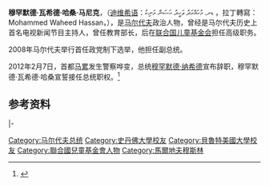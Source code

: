 {{Infobox officeholder
|name         = 穆罕默德·瓦希德·哈桑<br><small>ޑރ. މުހައްމަދު ވަހީދު ޙަސަން މަނިކު</small>
|image        = Mohammed_Waheed_Hassan.jpg
|office       = [[马尔代夫总统|马尔代夫总统]]
| order=5
|predecessor  = [[穆罕默德·纳希德|穆罕默德·纳希德]]
|successor    = [[阿卜杜拉·亚明|阿卜杜拉·亚明]]
|term_start   = 2012年2月7日
|term_end     = 2013年11月17日
|office2      = [[马尔代夫副总统|马尔代夫副总统]]
|president2   = [[穆罕默德·纳希德|穆罕默德·纳希德]]
|term_start2  = 2008年11月11日
|term_end2    = 2012年2月7日
|predecessor2 = [[易卜拉欣·穆罕默德·迪迪|易卜拉欣·穆罕默德·迪迪]]
|successor2   = 
|birth_date   = {{birth date and age|1953|1|3|df=y}}
|birth_place  = [[马尔代夫|马尔代夫]]，[[马累|马累]]
|death_date   = 
|death_place  = 
|party        = 民族团结党
|spouse       = [[伊尔哈姆·侯赛因|伊尔哈姆·侯赛因]]
|children     = 
|religion     = [[伊斯兰教|伊斯兰教]]
|residence    = 
|alma_mater   = [[贝鲁特美国大学|贝鲁特美国大学]]<br>[[斯坦福大学|斯坦福大学]]
}}
'''穆罕默德·瓦希德·哈桑·马尼克'''，（[[迪维希语|迪维希语]]：ޑރ. މުހައްމަދު ވަހީދު ޙަސަން މަނިކު ，拉丁轉寫：Mohammed Waheed Hassan，{{bd|1953年|1月3日||}}），是[[马尔代夫|马尔代夫]]政治人物，曾经是马尔代夫历史上首名电视新闻节目主持人，曾任教育部长，后在[[联合国儿童基金会|联合国儿童基金会]]担任高级职务。

2008年马尔代夫举行首任政党制下选举，他担任副总统。

2012年2月7日，首都[[马累|马累]]发生警察哗变，总统[[穆罕默德·纳希德|穆罕默德·纳希德]]宣布辞职，穆罕默德·瓦希德·哈桑宣誓接任总统职权。<ref>{{cite web| language =zh-cn| publisher =文汇报| title =马尔代夫总统宣布辞职| url =http://whb.news365.com.cn/gj/201202/t20120208_247940.html| date =2012-02-08| accessdate =}}{{dead link|date=2018年4月 |bot=InternetArchiveBot |fix-attempted=yes }}</ref>

==参考资料==
{{reflist}}

{{s-start}}
{{s-off}}
{{s-bef|before=[[易卜拉欣·穆罕默德·迪迪|易卜拉欣·穆罕默德·迪迪]]}}
{{s-ttl|title=[[马尔代夫副总统|马尔代夫副总统]]|years=2008–2012}}
{{s-aft|after=[[穆罕默德·贾米尔·艾哈迈德|穆罕默德·贾米尔·艾哈迈德]]<br><small>（2013年11月17日就任）</small>}}
|-
{{s-bef|before=[[穆罕默德·纳希德|穆罕默德·纳希德]]}}
{{s-ttl|title=[[马尔代夫总统|马尔代夫总统]]|years=2012–2013}}
{{s-aft|after=[[阿卜杜拉·亚明|阿卜杜拉·亚明]]}}
{{s-end}}

{{Authority control}}
{{DEFAULTSORT:Hassan, Mohammed Waheed}}
[[Category:马尔代夫总统|Category:马尔代夫总统]]
[[Category:史丹佛大學校友|Category:史丹佛大學校友]]
[[Category:貝魯特美國大學校友|Category:貝魯特美國大學校友]]
[[Category:聯合國兒童基金會人物|Category:聯合國兒童基金會人物]]
[[Category:馬爾地夫穆斯林|Category:馬爾地夫穆斯林]]